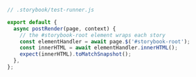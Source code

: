 ```js
// .storybook/test-runner.js

export default {
  async postRender(page, context) {
    // the #storybook-root element wraps each story
    const elementHandler = await page.$('#storybook-root');
    const innerHTML = await elementHandler.innerHTML();
    expect(innerHTML).toMatchSnapshot();
  },
};
```
